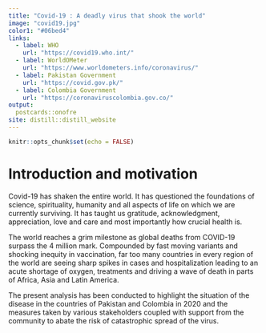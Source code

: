```yaml
---
title: "Covid-19 : A deadly virus that shook the world"
image: "covid19.jpg"
color1: "#06bed4"
links:
  - label: WHO
    url: "https://covid19.who.int/"
  - label: WorldOMeter
    url: "https://www.worldometers.info/coronavirus/"
  - label: Pakistan Government
    url: "https://covid.gov.pk/"
  - label: Colombia Government
    url: "https://coronaviruscolombia.gov.co/"
output:
  postcards::onofre
site: distill::distill_website
---
```


```r
knitr::opts_chunk$set(echo = FALSE)

```


# Introduction and motivation

Covid-19 has shaken the entire world. It has questioned the foundations of science, spirituality, humanity and all aspects of life on which we are currently surviving. It has taught us gratitude, acknowledgment, appreciation, love and care and most importantly how crucial health is. 

The world reaches a grim milestone as global deaths from COVID-19 surpass the 4 million mark. Compounded by fast moving variants and shocking inequity in vaccination, far too many countries in every region of the world are seeing sharp spikes in cases and hospitalization leading to an acute shortage of oxygen, treatments and driving a wave of death in parts of Africa, Asia and Latin America.

The present analysis has been conducted to highlight the situation of the disease in the countries of Pakistan and Colombia in 2020 and the measures taken by various stakeholders coupled with support from the community to abate the risk of catastrophic spread of the virus.


